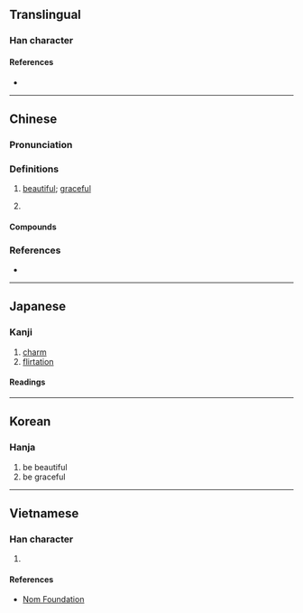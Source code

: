 {{also|娿}}
{{character info}}
==Translingual==

===Han character===
{{Han char|rn=38|rad=女|as=08|sn=11|four=41420|canj=VNLR|ids=⿰女阿}}

====References====
* {{Han ref|kx=0263.470|dkj=06382|dj=0530.320|hdz=21054.080|uh=5A40|ud=23104|bh=B0FE|bd=45310}}

----

==Chinese==
{{zh-forms}}

===Pronunciation===
{{zh-pron
|m=ē,ě,1nb=standard in Mainland and Taiwan,2nb=variant
|c=o2,o1
|mn=o
|mc=y
|oc=y
|cat=a
}}

===Definitions===
{{zh-hanzi}}

# [[beautiful]]; [[graceful]]
#: {{zh-x|婀娜|lithe and graceful}}
# {{zh-alt-lb|娿}} {{zh-used|媕婀|[[indecisive]]}}

====Compounds====
{{zh-der|婀娜|婀娜多姿|媕婀|娜婀}}

===References===
* {{R:yue:mfccd}}

----

==Japanese==

===Kanji===
{{ja-kanji|grade=|rs=女08}}

# [[charm]]
# [[flirtation]]

====Readings====
{{ja-readings
|goon=あ
|kanon=あ
|kun=あだ-, あだ-っぽい, たお-やか
}}

----

==Korean==

===Hanja===
{{ko-hanja|hangeul=아|rv=a|mr=a}}

# be beautiful
# be graceful

----

==Vietnamese==

===Han character===
{{vi-readings|reading=a|rs=女08}}

# {{rfdef|vi|sort=女08}}

====References====
* [http://nomfoundation.org/common/nom_details.php?codepoint=5a40 Nom Foundation]